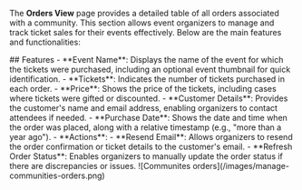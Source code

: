 


The **Orders View** page provides a detailed table of all orders associated with a community. This section allows event organizers to manage and track ticket sales for their events effectively. Below are the main features and functionalities:

<Tabs>
  <Tab title="Web">
   ## Features
    - **Event Name**: Displays the name of the event for which the tickets were purchased, including an optional event thumbnail for quick identification.
    - **Tickets**: Indicates the number of tickets purchased in each order.
    - **Price**: Shows the price of the tickets, including cases where tickets were gifted or discounted.
    - **Customer Details**: Provides the customer's name and email address, enabling organizers to contact attendees if needed.
    - **Purchase Date**: Shows the date and time when the order was placed, along with a relative timestamp (e.g., "more than a year ago").
    - **Actions**:
    - **Resend Email**: Allows organizers to resend the order confirmation or ticket details to the customer's email.
    - **Refresh Order Status**: Enables organizers to manually update the order status if there are discrepancies or issues.
    ![Communites orders](/images/manage-communities-orders.png)
  </Tab>
  <Tab title="App">
  </Tab>
</Tabs>

